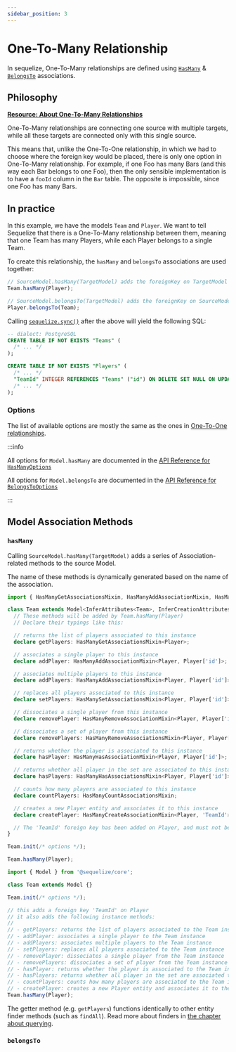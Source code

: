 ```yaml
---
sidebar_position: 3
---
```



# One-To-Many Relationship

In sequelize, One-To-Many relationships are defined using [`HasMany`](pathname:///api/classes/Model.html#hasMany) & [`BelongsTo`](pathname:///api/classes/Model.html#belongsTo) associations.

## Philosophy

[**Resource: About One-To-Many Relationships**](https://en.wikipedia.org/wiki/One-to-many_%28data_model%29)

One-To-Many relationships are connecting one source with multiple targets, while all these targets are connected only with this single source.

This means that, unlike the One-To-One relationship, in which we had to choose where the foreign key would be placed, there is only one option in One-To-Many relationship.
For example, if one Foo has many Bars (and this way each Bar belongs to one Foo), then the only sensible implementation is to have a `fooId` column in the `Bar` table.
The opposite is impossible, since one Foo has many Bars.

## In practice

In this example, we have the models `Team` and `Player`.
We want to tell Sequelize that there is a One-To-Many relationship between them, meaning that one Team has many Players,
while each Player belongs to a single Team.

To create this relationship, the `hasMany` and `belongsTo` associations are used together:

```javascript
// SourceModel.hasMany(TargetModel) adds the foreignKey on TargetModel
Team.hasMany(Player);

// SourceModel.belongsTo(TargetModel) adds the foreignKey on SourceModel
Player.belongsTo(Team);
```

Calling [`sequelize.sync()`](pathname:///api/classes/Sequelize.html#sync) after the above will yield the following SQL:

```sql
-- dialect: PostgreSQL
CREATE TABLE IF NOT EXISTS "Teams" (
  /* ... */
);

CREATE TABLE IF NOT EXISTS "Players" (
  /* ... */
  "TeamId" INTEGER REFERENCES "Teams" ("id") ON DELETE SET NULL ON UPDATE CASCADE,
  /* ... */
);
```

### Options

[//]: # (TODO: expand this section!)

The list of available options are mostly the same as the ones in [One-To-One relationships](./one-to-one.mdx#options).

:::info

All options for `Model.hasMany` are documented in the [API Reference for `HasManyOptions`](pathname:///api/interfaces/HasManyOptions.html)

All options for `Model.belongsTo` are documented in the [API Reference for `BelongsToOptions`](pathname:///api/interfaces/BelongsToOptions.html)

:::

## Model Association Methods

### `hasMany`

Calling `SourceModel.hasMany(TargetModel)` adds a series of Association-related methods to the source Model.

The name of these methods is dynamically generated based on the name of the association.

<Tabs>
<TabItem value="ts" label="TypeScript">

```typescript
import { HasManyGetAssociationsMixin, HasManyAddAssociationMixin, HasManyAddAssociationsMixin, HasManySetAssociationsMixin, HasManyRemoveAssociationMixin, HasManyRemoveAssociationsMixin, HasManyHasAssociationMixin, HasManyHasAssociationsMixin, HasManyCountAssociationsMixin, HasManyCreateAssociationMixin, InferAttributes, InferCreationAttributes, Model } from '@sequelize/core';

class Team extends Model<InferAttributes<Team>, InferCreationAttributes<Team>> {
  // These methods will be added by Team.hasMany(Player)
  // Declare their typings like this:

  // returns the list of players associated to this instance
  declare getPlayers: HasManyGetAssociationsMixin<Player>;

  // associates a single player to this instance
  declare addPlayer: HasManyAddAssociationMixin<Player, Player['id']>;

  // associates multiple players to this instance
  declare addPlayers: HasManyAddAssociationsMixin<Player, Player['id']>;

  // replaces all players associated to this instance
  declare setPlayers: HasManySetAssociationsMixin<Player, Player['id']>;

  // dissociates a single player from this instance
  declare removePlayer: HasManyRemoveAssociationMixin<Player, Player['id']>;

  // dissociates a set of player from this instance
  declare removePlayers: HasManyRemoveAssociationsMixin<Player, Player['id']>;

  // returns whether the player is associated to this instance
  declare hasPlayer: HasManyHasAssociationMixin<Player, Player['id']>;

  // returns whether all player in the set are associated to this instance
  declare hasPlayers: HasManyHasAssociationsMixin<Player, Player['id']>;

  // counts how many players are associated to this instance
  declare countPlayers: HasManyCountAssociationsMixin;

  // creates a new Player entity and associates it to this instance
  declare createPlayer: HasManyCreateAssociationMixin<Player, 'TeamId'>;

  // The 'TeamId' foreign key has been added on Player, and must not be declared here.
}

Team.init(/* options */);

Team.hasMany(Player);
```

</TabItem>
<TabItem value="js" label="JavaScript (CJS)">

```typescript
import { Model } from '@sequelize/core';

class Team extends Model {}

Team.init(/* options */);

// this adds a foreign key 'TeamId' on Player
// it also adds the following instance methods:
//
// - getPlayers: returns the list of players associated to the Team instance
// - addPlayer: associates a single player to the Team instance
// - addPlayers: associates multiple players to the Team instance
// - setPlayers: replaces all players associated to the Team instance
// - removePlayer: dissociates a single player from the Team instance
// - removePlayers: dissociates a set of player from the Team instance
// - hasPlayer: returns whether the player is associated to the Team instance
// - hasPlayers: returns whether all player in the set are associated to the Team instance
// - countPlayers: counts how many players are associated to the Team instance
// - createPlayer: creates a new Player entity and associates it to the Team instance
Team.hasMany(Player);
```

</TabItem>
</Tabs>

The getter method (e.g. `getPlayers`) functions identically to other entity finder methods (such as `findAll`).
Read more about finders in [the chapter about querying](../querying/associations.mdx).

### `belongsTo`


<BelongsToMethods />
